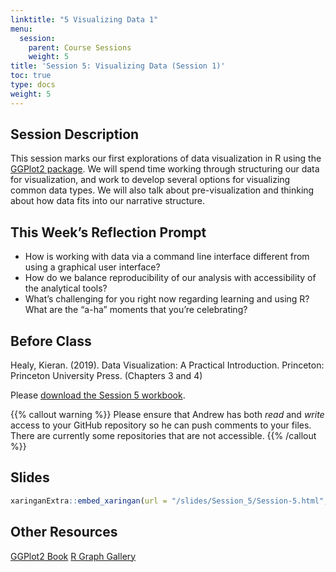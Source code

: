 ```yaml
---
linktitle: "5 Visualizing Data 1"
menu:
  session:
    parent: Course Sessions
    weight: 5
title: 'Session 5: Visualizing Data (Session 1)'
toc: true
type: docs
weight: 5
---
```


## Session Description

This session marks our first explorations of data visualization in R using the [GGPlot2 package](https://ggplot2-book.org). We will spend time working through structuring our data for visualization, and work to develop several options for visualizing common data types. We will also talk about pre-visualization and thinking about how data fits into our narrative structure.

## This Week's Reflection Prompt

- How is working with data via a command line interface different from using a graphical user interface?
- How do we balance reproducibility of our analysis with accessibility of the analytical tools?
- What's challenging for you right now regarding learning and using R? What are the "a-ha" moments that you're celebrating?

## Before Class

Healy, Kieran. (2019). Data Visualization: A Practical Introduction. Princeton: Princeton University Press. (Chapters 3 and 4)

Please [download the Session 5 workbook](/schedule/session/05-Visualizing_Data_files/Session 5 Lab.zip).

{{% callout warning %}}
Please ensure that Andrew has both *read* and *write* access to your GitHub repository so he can push comments to your files. There are currently some repositories that are not accessible.
{{% /callout %}}

## Slides
```r
xaringanExtra::embed_xaringan(url = "/slides/Session_5/Session-5.html", ratio = "16:9")
```

## Other Resources

[GGPlot2 Book](https://ggplot2-book.org)
[R Graph Gallery](https://www.r-graph-gallery.com)
